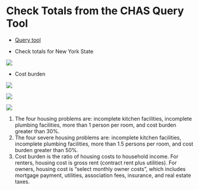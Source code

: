 # Check Totals from the CHAS Query Tool

-   [Query tool](https://www.huduser.gov/portal/datasets/cp.html)

-   Check totals for New York State

![](images/paste-A3BC8EF3.png)

-   Cost burden

![](images/paste-B94C6B0D.png)

![](images/paste-7D6EF4EA.png)

![](images/paste-01E80997.png)

1.  The four housing problems are: incomplete kitchen facilities, incomplete plumbing facilities, more than 1 person per room, and cost burden greater than 30%.
2.  The four severe housing problems are: incomplete kitchen facilities, incomplete plumbing facilities, more than 1.5 persons per room, and cost burden greater than 50%.
3.  Cost burden is the ratio of housing costs to household income. For renters, housing cost is gross rent (contract rent plus utilities). For owners, housing cost is "select monthly owner costs", which includes mortgage payment, utilities, association fees, insurance, and real estate taxes.
